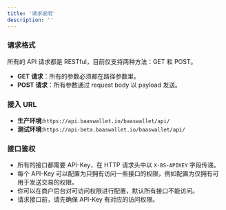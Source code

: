 ```yaml
---
title: '请求说明'
description: ''
---
```


### 请求格式

所有的 API 请求都是 RESTful，目前仅支持两种方法：GET 和 POST。

*  **GET 请求**：所有的参数必须都在路径参数里。
* **POST 请求**：所有参数通过 request body 以 payload 发送。

### 接入 URL

- **生产环境**:`https://api.baaswallet.io/baaswallet/api/`
- **测试环境**:`https://api-beta.baaswallet.io/baaswallet/api/`

### 接口鉴权

- 所有的接口都需要 API-Key，在 HTTP 请求头中以 `X-BS-APIKEY` 字段传递。
- 每个 API-Key 可以配置为只拥有访问一些接口的权限，例如配置为仅拥有可用于发送交易的权限。
- 你可以在商户后台对可访问权限进行配置，默认所有接口不能访问。
- 请求接口前，请先确保 API-Key 有对应的访问权限。
